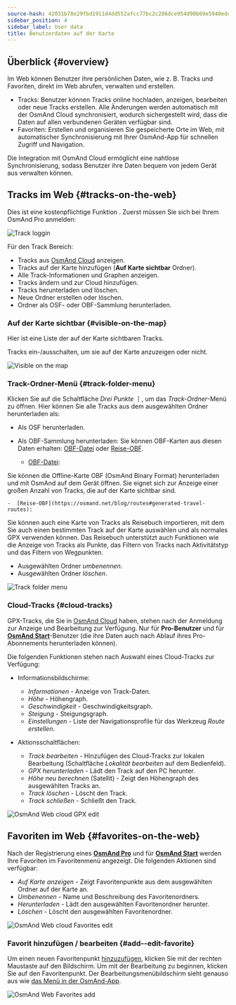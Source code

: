 ```yaml
---
source-hash: 42031b78e29fbd1911d4dd552afcc77bc2c286dce954d90b69e5940edc79b516
sidebar_position: 4
sidebar_label: User data
title: Benutzerdaten auf der Karte
---
```



<InfoIncompleteArticle/>

## Überblick {#overview}

Im Web können Benutzer ihre persönlichen Daten, wie z. B. Tracks und Favoriten, direkt im Web abrufen, verwalten und erstellen.

- Tracks: Benutzer können Tracks online hochladen, anzeigen, bearbeiten oder neue Tracks erstellen. Alle Änderungen werden automatisch mit der OsmAnd Cloud synchronisiert, wodurch sichergestellt wird, dass die Daten auf allen verbundenen Geräten verfügbar sind.
- Favoriten: Erstellen und organisieren Sie gespeicherte Orte im Web, mit automatischer Synchronisierung mit Ihrer OsmAnd-App für schnellen Zugriff und Navigation.

Die Integration mit OsmAnd Cloud ermöglicht eine nahtlose Synchronisierung, sodass Benutzer ihre Daten bequem von jedem Gerät aus verwalten können.

## Tracks im Web {#tracks-on-the-web}

Dies ist eine kostenpflichtige Funktion <ProFeature/>. Zuerst müssen Sie sich bei Ihrem OsmAnd Pro anmelden:

![Track loggin](@site/static/img/web/track_loggin.png)

Für den Track Bereich:

- Tracks aus [OsmAnd Cloud](#users-tracks-pro) anzeigen.
- Tracks auf der Karte hinzufügen (**Auf Karte sichtbar** Ordner).
- Alle Track-Informationen und Graphen anzeigen.
- Tracks ändern und zur Cloud hinzufügen.
- Tracks herunterladen und löschen.
- Neue Ordner erstellen oder löschen.
- Ordner als OSF- oder OBF-Sammlung herunterladen.


### Auf der Karte sichtbar {#visible-on-the-map}

Hier ist eine Liste der auf der Karte sichtbaren Tracks.

Tracks ein-/ausschalten, um sie auf der Karte anzuzeigen oder nicht.

![Visible on the map](@site/static/img/web/visible.png)


### Track-Ordner-Menü {#track-folder-menu}

Klicken Sie auf die Schaltfläche *Drei Punkte* **⋮**, um das *Track-Ordner*-Menü zu öffnen. Hier können Sie alle Tracks aus dem ausgewählten Ordner herunterladen als:

 - Als OSF herunterladen.
 - Als OBF-Sammlung herunterladen:
  Sie können OBF-Karten aus diesen Daten erhalten: [OBF-Datei](https://osmand.net/docs/technical/osmand-file-formats/osmand-obf/) oder [Reise-OBF](https://osmand.net/blog/routes#generated-travel-routes).

    -  [OBF-Datei](https://osmand.net/docs/technical/osmand-file-formats/osmand-obf/):

  Sie können die Offline-Karte OBF (OsmAnd Binary Format) herunterladen und mit OsmAnd auf dem Gerät öffnen. Sie eignet sich zur Anzeige einer großen Anzahl von Tracks, die auf der Karte sichtbar sind.

    -  [Reise-OBF](https://osmand.net/blog/routes#generated-travel-routes):

  Sie können auch eine Karte von Tracks als Reisebuch importieren, mit dem Sie auch einen bestimmten Track auf der Karte auswählen und als normales GPX verwenden können. Das Reisebuch unterstützt auch Funktionen wie die Anzeige von Tracks als Punkte, das Filtern von Tracks nach Aktivitätstyp und das Filtern von Wegpunkten.

- Ausgewählten Ordner _umbenennen_.
- Ausgewählten Ordner _löschen_.

![Track folder menu](@site/static/img/web/collection.png)


### Cloud-Tracks {#cloud-tracks}

GPX-Tracks, die Sie in [OsmAnd Cloud](../personal/osmand-cloud.md) haben, stehen nach der Anmeldung zur Anzeige und Bearbeitung zur Verfügung. Nur für **Pro-Benutzer** <ProFeature/> und für [**OsmAnd Start**](../personal/osmand-cloud.md#osmand-start)-Benutzer (die ihre Daten auch nach Ablauf ihres Pro-Abonnements herunterladen können).

Die folgenden Funktionen stehen nach Auswahl eines Cloud-Tracks zur Verfügung:

- Informationsbildschirme:
  - *Informationen* - Anzeige von Track-Daten.
  - *Höhe* - Höhengraph.
  - *Geschwindigkeit* - Geschwindigkeitsgraph.
  - *Steigung* - Steigungsgraph.
  - *Einstellungen* - Liste der Navigationsprofile für das Werkzeug *Route erstellen*.

- Aktionsschaltflächen:
  - *Track bearbeiten* - Hinzufügen des Cloud-Tracks zur lokalen Bearbeitung (Schaltfläche *Lokalität bearbeiten* auf dem Bedienfeld).
  - *GPX herunterladen* - Lädt den Track auf den PC herunter.
  - *Höhe neu berechnen* (Satellit) - Zeigt den Höhengraph des ausgewählten Tracks an.
  - *Track löschen* - Löscht den Track.
  - *Track schließen* - Schließt den Track.

![OsmAnd Web cloud GPX edit](@site/static/img/web/cloud_track.png)



## Favoriten im Web {#favorites-on-the-web}

Nach der Registrierung eines [**OsmAnd Pro**](../personal/osmand-cloud.md#login) und für [**OsmAnd Start**](../personal/osmand-cloud.md#osmand-start) werden Ihre Favoriten im Favoritenmenü angezeigt.
Die folgenden Aktionen sind verfügbar:

- *Auf Karte anzeigen* - Zeigt Favoritenpunkte aus dem ausgewählten Ordner auf der Karte an.
- *Umbenennen* - Name und Beschreibung des Favoritenordners.
- *Herunterladen* - Lädt den ausgewählten Favoritenordner herunter.
- *Löschen* - Löscht den ausgewählten Favoritenordner.

![OsmAnd Web cloud Favorites edit](@site/static/img/web/favorites.png)

### Favorit hinzufügen / bearbeiten {#add--edit-favorite}

Um einen neuen Favoritenpunkt [hinzuzufügen](../personal/favorites.md#edit), klicken Sie mit der rechten Maustaste auf den Bildschirm. Um mit der Bearbeitung zu beginnen, klicken Sie auf den Favoritenpunkt. Der Bearbeitungsmenübildschirm sieht genauso aus wie [das Menü in der OsmAnd-App](../personal/favorites.md#create).

![OsmAnd Web Favorites add](@site/static/img/web/web_favorites_add.png)